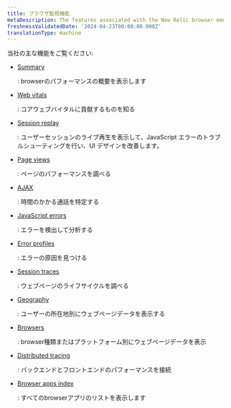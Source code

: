 ```yaml
---
title: ブラウザ監視機能
metaDescription: The features associated with the New Relic browser monitoring Pro and Pro+SPA agents.
freshnessValidatedDate: '2024-04-23T00:00:00.000Z'
translationType: machine
---
```


当社の主な<InlinePopover type="browser"/>機能をご覧ください:

* <DNT>[Summary](/docs/browser/browser-monitoring/getting-started/browser-summary-page/)</DNT>

  : browserのパフォーマンスの概要を表示します

* <DNT>[Web vitals](/docs/journey-performance/guide-to-monitoring-core-web-vitals)</DNT>

  : コアウェブバイタルに貢献するものを知る

* <DNT>[Session replay](/docs/browser/browser-monitoring/browser-pro-features/session-replay)</DNT>

  : ユーザーセッションのライブ再生を表示して、JavaScript エラーのトラブルシューティングを行い、UI デザインを改善します。

* <DNT>[Page views](/docs/browser/new-relic-browser/browser-pro-features/page-views-examine-page-performance/)</DNT>

  : ページのパフォーマンスを調べる

* <DNT>[AJAX](/docs/browser/browser-monitoring/browser-pro-features/ajax-page-identify-time-consuming-calls/)</DNT>

  : 時間のかかる通話を特定する

* <DNT>[JavaScript errors](/docs/browser/new-relic-browser/browser-pro-features/javascript-errors-page-detect-analyze-errors/)</DNT>

  : エラーを検出して分析する

* <DNT>[Error profiles](/docs/browser/new-relic-browser/browser-pro-features/browser-error-profiles-find-error-causes/)</DNT>

  : エラーの原因を見つける

* <DNT>[Session traces](/docs/browser/browser-monitoring/browser-pro-features/session-traces-explore-webpages-life-cycle/)</DNT>

  : ウェブページのライフサイクルを調べる

* <DNT>[Geography](/docs/browser/new-relic-browser/browser-pro-features/geography-webpage-metrics-location/)</DNT>

  : ユーザーの所在地別にウェブページデータを表示する

* <DNT>[Browsers](/docs/browser/new-relic-browser/browser-pro-features/browsers-problem-patterns-type-or-platform/)</DNT>

  : browser種類またはプラットフォーム別にウェブページデータを表示

* <DNT>[Distributed tracing](/docs/browser/new-relic-browser/browser-pro-features/browser-data-distributed-tracing/)</DNT>

  : バックエンドとフロントエンドのパフォーマンスを接続

* <DNT>[Browser apps index](/docs/browser/new-relic-browser/getting-started/browser-apps-index/)</DNT>

  : すべてのbrowserアプリのリストを表示します